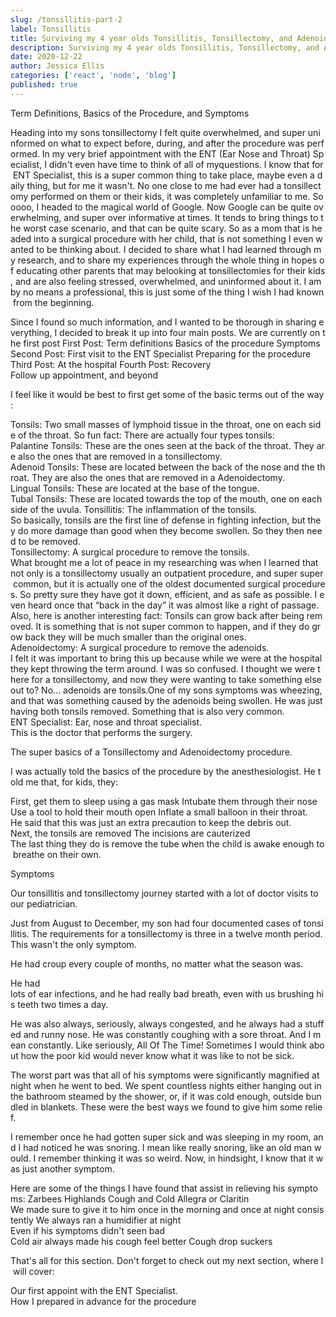 ```yaml
---
slug: /tonsillitis-part-2
label: Tonsillitis
title: Surviving my 4 year olds Tonsillitis, Tonsillectomy, and Adenoidectomy! (Part 2)
description: Surviving my 4 year olds Tonsillitis, Tonsillectomy, and Adenoidectomy! (Part 2)
date: 2020-12-22
author: Jessica Ellis
categories: ['react', 'node', 'blog']
published: true
---
```


Term Definitions, Basics of the Procedure, and Symptoms

Heading into my sons tonsillectomy I felt quite overwhelmed, and super uninformed on what to expect before, during, and after the procedure was performed. In my very brief appointment with the ENT (Ear Nose and Throat) Specialist, I didn't even have time to think of all of myquestions. I know that for ENT Specialist, this is a super common thing to take place, maybe even a daily thing, but for me it wasn't. No one close to me had ever had a tonsillectomy performed on them or their kids, it was completely unfamiliar to me. Sooooo, I headed to the magical world of Google. Now Google can be quite overwhelming, and super over informative at times. It tends to bring things to the worst case scenario, and that can be quite scary. So as a mom that is headed into a surgical procedure with her child, that is not something I even wanted to be thinking about. I decided to share what I had learned through my research, and to share my experiences through the whole thing in hopes of educating other parents that may belooking at tonsillectomies for their kids, and are also feeling stressed, overwhelmed, and uninformed about it. I am by no means a professional, this is just some of the thing I wish I had known from the beginning.

Since I found so much information, and I wanted to be thorough in sharing everything, I decided to break it up into four main posts. We are currently on the first post
First Post:
Term definitions
Basics of the procedure
Symptoms
Second Post:
First visit to the ENT Specialist
Preparing for the procedure
Third Post:
At the hospital
Fourth Post:
Recovery
Follow up appointment, and beyond

I feel like it would be best to first get some of the basic terms out of the way:

Tonsils: Two small masses of lymphoid tissue in the throat, one on each side of the throat.
So fun fact: There are actually four types tonsils:
Palantine Tonsils: These are the ones seen at the back of the throat. They are also the ones that are removed in a tonsillectomy.
Adenoid Tonsils: These are located between the back of the nose and the throat. They are also the ones that are removed in a Adenoidectomy.
Lingual Tonsils: These are located at the base of the tongue.
Tubal Tonsils: These are located towards the top of the mouth, one on each side of the uvula.
Tonsillitis: The inflammation of the tonsils.
So basically, tonsils are the first line of defense in fighting infection, but they do more damage than good when they become swollen. So they then need to be removed. 
Tonsillectomy: A surgical procedure to remove the tonsils. 
What brought me a lot of peace in my researching was when I learned that not only is a tonsillectomy usually an outpatient procedure, and super super common, but it is actually one of the oldest documented surgical procedures. So pretty sure they have got it down, efficient, and as safe as possible. I even heard once that “back in the day” it was almost like a right of passage. Also, here is another interesting fact: Tonsils can grow back after being removed. It is something that is not super common to happen, and if they do grow back they will be much smaller than the original ones.
Adenoidectomy: A surgical procedure to remove the adenoids.
I felt it was important to bring this up because while we were at the hospital they kept throwing the term around. I was so confused. I thought we were there for a tonsillectomy, and now they were wanting to take something else out to? No... adenoids are tonsils.One of my sons symptoms was wheezing, and that was something caused by the adenoids being swollen. He was just having both tonsils removed. Something that is also very common.
ENT Specialist: Ear, nose and throat specialist.
This is the doctor that performs the surgery.

The super basics of a Tonsillectomy and Adenoidectomy procedure.

I was actually told the basics of the procedure by the anesthesiologist. He told me that, for kids, they:

First, get them to sleep using a gas mask
Intubate them through their nose
Use a tool to hold their mouth open
Inflate a small balloon in their throat.
He said that this was just an extra precaution to keep the debris out.
Next, the tonsils are removed
The incisions are cauterized
The last thing they do is remove the tube when the child is awake enough to breathe on their own.

Symptoms

Our tonsillitis and tonsillectomy journey started with a lot of doctor visits to our pediatrician.

Just from August to December, my son had four documented cases of tonsillitis. The requirements for a tonsillectomy is three in a twelve month period. This wasn't the only symptom.

He had croup every couple of months, no matter what the season was.

He had lots of ear infections, and he had really bad breath, even with us brushing his teeth two times a day.

He was also always, seriously, always congested, and he always had a stuffed and runny nose. He was constantly coughing with a sore throat. And I mean constantly. Like seriously, All Of The Time! Sometimes I would think about how the poor kid would never know what it was like to not be sick.

The worst part was that all of his symptoms were significantly magnified at night when he went to bed. We spent countless nights either hanging out in the bathroom steamed by the shower, or, if it was cold enough, outside bundled in blankets. These were the best ways we found to give him some relief.

I remember once he had gotten super sick and was sleeping in my room, and I had noticed he was snoring. I mean like really snoring, like an old man would. I remember thinking it was so weird. Now, in hindsight, I know that it was just another symptom.

Here are some of the things I have found that assist in relieving his symptoms:
Zarbees
Highlands Cough and Cold
Allegra or Claritin
We made sure to give it to him once in the morning and once at night consistently
We always ran a humidifier at night
Even if his symptoms didn't seen bad
Cold air always made his cough feel better
Cough drop suckers

That's all for this section. Don't forget to check out my next section, where I will cover:

Our first appoint with the ENT Specialist.
How I prepared in advance for the procedure
